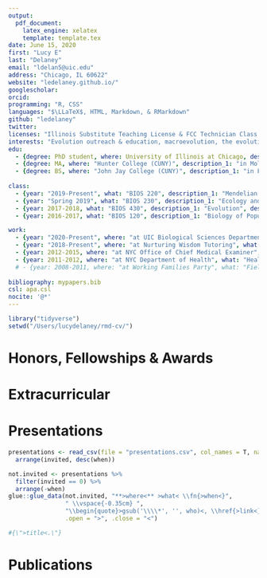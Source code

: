 ```yaml
---
output:
  pdf_document:
    latex_engine: xelatex
    template: template.tex
date: June 15, 2020
first: "Lucy E"
last: "Delaney"
email: "ldelan5@uic.edu"
address: "Chicago, IL 60622"
website: "ledelaney.github.io/"
googlescholar: 
orcid: 
programming: "R, CSS"
languages: "$\LLaTeX$, HTML, Markdown, & RMarkdown"
github: "ledelaney"
twitter: 
licenses: "Illinois Substitute Teaching License & FCC Technician Class Radio License"
interests: "Evolution outreach & education, macroevolution, the evolution of plant breeding systems, the nature of adaptation, data manipulation & visualization with `tidyverse`, `R` for undergraduate education"
edu:
  - {degree: PhD student, where: University of Illinois at Chicago, description_1: "in Ecology & Evolutionary Biology", description_2: "Thesis: _The Process of Natural Selection: Resultant patterns and how we understand them_"}
  - {degree: MA, where: "Hunter College (CUNY)", description_1: "in Molecular & Cellular Biology, 2016"}
  - {degree: BS, where: "John Jay College (CUNY)", description_1: "in Forensic Molecular Biology, Philosophy, 2012"}
  
class:
  - {year: "2019-Present", what: "BIOS 220", description_1: "Mendelian and Molecular Genetics", description_2: "Sophomore-level course focusing on Mendelian inheritance patterns and molecular mechanisms of inheritance. Helped managed transition from in-person to online format. Responsible for teaching discussion section, creating digital course materials & exams, grading, and Blackboard administration."}
  - {year: "Spring 2019", what: "BIOS 230", description_1: "Ecology and Evolution", description_2: "Sophomore-level course with emphasis on basic ecological systems, ecosystem dynamics, and evolutionary principles. Responsible for weekly office hours, assignment creation, and grading."}
  - {year: 2017-2018, what: "BIOS 430", description_1: "Evolution", description_2: "Upper-division, programming-focused course on evolutionary theory and principles. Responsible for weekly office hours & debugging, quiz materials, and grading of `R` programming assignments."}
  - {year: 2016-2017, what: "BIOS 120", description_1: "Biology of Populations and Communities", description_2: "Introductory biology laboratory course with emphasis on ecological and evolutionary principles. Responsible for weekly laboratory instruction, office hours, and grading."}

work:
  - {year: "2020-Present", where: "at UIC Biological Sciences Department", what: "Online Course Builder", description: "Received training in online instructional design, online instruction & pedagogy, and software relevant to online teaching & learning. Assisted Biological Sciences Department faculty members in transitioning their courses from in-person to online delivery."}
  - {year: "2018-Present", where: "at Nurturing Wisdom Tutoring", what: "Tutor", description: "Highly-rated individual tutoring for grades 7-12 in test preparation (SAT and HSETs), science, mathematics, and writing."}
  - {year: 2012-2015, where: "at NYC Office of Chief Medical Examiner", what: "Forensic Molecular Biologist", description: "Examined evidence for the presence of biological fluids, performed serological & DNA analysis techniques, analyzed data & performed statistical analysis, wrote reports, and provided expert scientific testimony in court."}
  - {year: 2011-2012, where: "at NYC Department of Health", what: "Health Research Intern", description: "Accepted to the Health Research Training Program for a year-long internship with the Bureau of Environmental Disease Prevention. Received training in disease epidemiology, emergency preparedness & response, public health and outreach programs in environmental disease control & prevention, and emerging viral infections."}
  # - {year: 2008-2011, where: "at Working Families Party", what: "Field Manager & Administrative Assistant", description: "Responsible for payroll, managing employees' healthcare coverage, bank deposits, and data entry. Organized informational events for the public, and served as Field Manager for multiple election and fundraising campaigns."}
  
bibliography: mypapers.bib
csl: apa.csl
nocite: '@*'
---
```


```r
library("tidyverse")
setwd("/Users/lucydelaney/rmd-cv/")

```

# Honors, Fellowships \& Awards
\vspace{-0.55cm}

\begin{itemize}[noitemsep]
\item[]{2020 \hspace{22mm} Recipient of the Biological Sciences Department Graduate Teaching Award for BIOS 220}
\item[]{2018 \hspace{22mm} Recipient of the Biological Sciences Department Travel Award}
\item[]{2018 \hspace{22mm} Recipient of the Biological Sciences Department Graduate Teaching Award for BIOS 430}
\item[]{2017 \hspace{22mm} Accepted to NSF-funded summer workshop on diversification rates \& macroevolution}
\item[]{2017 \hspace{22mm} Recipient of the Biological Sciences Department Travel Award}
\item[]{2017 \hspace{22mm} Accepted to \href{https://www.arboretum.harvard.edu/tracing-evolution-form-function/}{MicroMORPH Plant Anatomy summer course} at Harvard University}
\end{itemize}

# Extracurricular
\vspace{-0.55cm}

\begin{itemize}[noitemsep]
\item[]{2020-Present \hspace{9.1mm} Developed \href{https://github.com/ledelaney/220bb-calculator}{R functions for automated Blackboard grade finalization}}
\item[]{2020-Present \hspace{9.1mm} Created a website to manage student materials and tutorials in  \href{https://ledelaney.org/BIOS_220/}{BIOS 220: Genetics}}
\item[]{2017-Present \hspace{9.1mm} Reviewer for International Journal of Botany, Oxford Bibliographies}
\item[]{2018 \hspace{22mm} Created programming tutorials for use in \href{https://github.com/ledelaney/GeneralEcologyMaterials}{BIOS 331: General Ecology Laboratory}}
\item[]{2016 \hspace{22mm} General horticulture volunteer at Garfield Park Conservatory}
\end{itemize}

# Presentations
\vspace{-0.55cm}

```r
presentations <- read_csv(file = "presentations.csv", col_names = T, na = c(NA, "", " "), trim_ws = T, skip_empty_rows = T) %>%
  arrange(invited, desc(when))

```

```r
not.invited <- presentations %>%
  filter(invited == 0) %>%
  arrange(-when)
glue::glue_data(not.invited, "**>where<** >what< \\fn{>when<}",
                " \\vspace{-0.35cm} ",
                "\\begin{quote}>gsub('\\\\*', '', who)<, \\href{>link<}{>title<.}\\end{quote}",
                .open = ">", .close = "<")

#{\">title<.\"}
```

# Publications
\vspace{-0.55cm}
